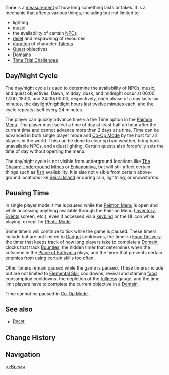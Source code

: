 {{Terminology Infobox
|image        = Icon Clock.png
|type         = Game Systems
|type2        = Exploration
|type3        = Physics
}}
'''Time''' is a [[measurement]] of how long something lasts or takes. It is a mechanic that affects various things, including but not limited to:
*lighting
*[[music]]
*the availability of certain [[NPCs]]
*[[reset]] and respawning of resources
*[[duration]] of character [[Talents]]
*[[Quest]] objectives
*[[Domains]]
*[[Time Trial Challenge]]s

==Day/Night Cycle==
The day/night cycle is used to determine the availability of NPCs, music, and quest objectives. Dawn, midday, dusk, and midnight occur at 06:00, 12:00, 18:00, and 24:00/00:00, respectively, each phase of a day lasts six minutes, the daylight/nightlight hours last twelve minutes each, and the cycle repeats itself every 24 minutes.

The player can quickly advance time via the Time option in the [[Paimon Menu]]. The player must select a time of day at least half an hour after the current time and cannot advance more than 2 days at a time. Time can be advanced in both single player mode and [[Co-Op Mode]] by the host for all players in the world. This can be done to clear up bad weather, bring back unavailable NPCs, and adjust lighting. Certain quests also forcefully sets the time of day without opening the menu.

The day/night cycle is not visible from underground locations like [[The Chasm: Underground Mines]] or [[Enkanomiya]], but will still affect certain things such as [[Fishing|fish]] availability. It is also not visible from certain above-ground locations like [[Seirai Island]] or during rain, lightning, or snowstorms.

==Pausing Time==
In single player mode, time is paused while the [[Paimon Menu]] is open and while accessing anything available through the Paimon Menu ([[Inventory]], [[Events]] screen, etc.), even if accessed via a [[Controls|keybind]] or the UI icon while playing, except for [[Photo Mode]].

Some timers will continue to tick while the game is paused. These timers include but are not limited to [[Gadget]] cooldowns, the timer in [[Food Delivery]], the timer that keeps track of how long players take to complete a [[Domain]], clocks that track [[Bounties]], the hidden timer that determines when the cutscene in the [[Plane of Euthymia]] plays, and the timer that prevents certain enemies from using certain skills too often.

Other timers remain paused while the game is paused. These timers include but are not limited to [[Elemental Skill]] cooldowns, revival and stamina [[food]] consumption cooldowns, the depletion of the [[Food#Full State|fullness]] gauge, and the time limit players have to complete the current objective in a [[Domain]].

Time cannot be paused in [[Co-Op Mode]].

==See also==
*[[Reset]]

==Change History==
{{Change History|1.0}}

==Navigation==
{{Exploration Navbox}}

[[ru:Время]]